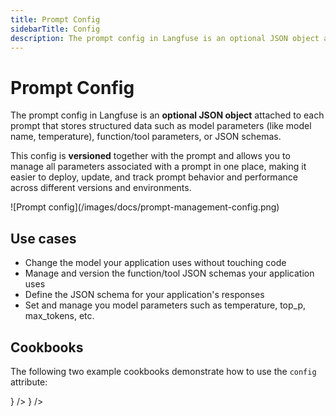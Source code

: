 ```yaml
---
title: Prompt Config
sidebarTitle: Config
description: The prompt config in Langfuse is an optional JSON object attached to each prompt that stores structured data such as model parameters (like model name, temperature), function/tool parameters, or JSON schemas.
---
```


# Prompt Config

The prompt config in Langfuse is an **optional JSON object** attached to each prompt that stores structured data such as model parameters (like model name, temperature), function/tool parameters, or JSON schemas. 

This config is **versioned** together with the prompt and allows you to manage all parameters associated with a prompt in one place, making it easier to deploy, update, and track prompt behavior and performance across different versions and environments.

<Frame border fullWidth>
  ![Prompt config](/images/docs/prompt-management-config.png)
</Frame>

## Use cases

- Change the model your application uses without touching code
- Manage and version the function/tool JSON schemas your application uses
- Define the JSON schema for your application's responses
- Set and manage you model parameters such as temperature, top_p, max_tokens, etc.

## Cookbooks

The following two example cookbooks demonstrate how to use the `config` attribute:


<Cards num={2}>
  <Card
    title="Example OpenAI Functions"
    href="/guides/cookbook/prompt_management_openai_functions"
    icon={<FileCode />}
  />
  <Card
    title="Example Langchain (Python)"
    href="/guides/cookbook/prompt_management_langchain"
    icon={<FileCode />}
  />
</Cards>